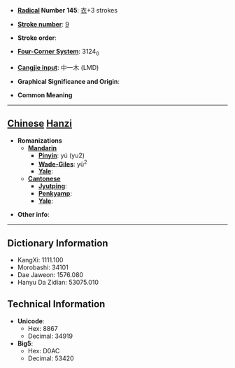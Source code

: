* '''[[Wiktionary:Chinese radical index| Radical]] Number 145''': [[Wiktionary:Chinese radical index 衣|衣]]+3 strokes

* '''[[Wiktionary:Chinese total strokes index|Stroke number]]''': [[Wiktionary:Chinese total strokes index 9|9]]

* '''Stroke order''': 

* '''[[Wiktionary:Chinese four corner index|Four-Corner System]]''': 3124<sub>0</sub>

* '''[[Wiktionary:Chinese Cangjie index|Cangjie input]]''': 中一木 (LMD)

* '''Graphical Significance and Origin''': 

* '''Common Meaning'''

----

== [[Chinese]] [[Hanzi]] ==

* '''Romanizations'''
** '''[[Mandarin]]'''
*** '''[[Pinyin]]''': yú (yu2)
*** '''[[Wade-Giles]]''': yü<sup>2</sup>
*** '''[[Yale]]''': 
** '''[[Cantonese]]'''
*** '''[[Jyutping]]''':
*** '''[[Penkyamp]]''': 
*** '''[[Yale]]''': 

* '''Other info''': 

----

== Dictionary Information ==

* KangXi: 1111.100
* Morobashi: 34101
* Dae Jaweon: 1576.080
* Hanyu Da Zidian: 53075.010

== Technical Information ==

* '''Unicode''':
** Hex: 8867
** Decimal: 34919
* '''Big5''':
** Hex: D0AC
** Decimal: 53420